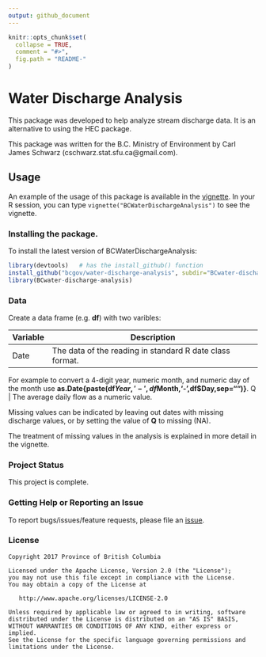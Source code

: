 ```yaml
---
output: github_document
---
```


<!-- README.md is generated from README.Rmd. Please edit the README.Rmd file -->

```r
knitr::opts_chunk$set(
  collapse = TRUE,
  comment = "#>",
  fig.path = "README-"
)
```

# Water Discharge Analysis

This package was developed to help analyze stream discharge data. 
It is an alternative to using the HEC package.

This package was written for the B.C. Ministry of Environment
by Carl James Schwarz (cschwarz.stat.sfu.ca@gmail.com).


## Usage
An example of the usage of this package is available
in the [vignette](https://htmlpreview.github.com/?https://github.com/bcgov/water-discharge-analysis/master/vignettes/example-analysis.html). In your R session, you can type `vignette("BCWaterDischargeAnalysis")` to see the vignette.



### Installing the package.

To install the latest version of BCWaterDischargeAnalysis:


```r
library(devtools)   # has the install_github() function
install_github("bcgov/water-discharge-analysis", subdir="BCwater-discharge-analysis")
library(BCwater-discharge-analysis)
```


### Data
Create a data frame (e.g. __df__) with two varibles:

Variable | Description
---------|-------------
Date   | The data of the reading in standard R date class format. 
For example to convert a 4-digit year, numeric month, and numeric day of the
month use __as.Date{paste(df$Year,'-',df$Month,'-',df$Day,sep="")}__.
Q  | The average daily flow as a numeric value.


Missing values can be indicated by leaving out dates with missing
discharge values, or by setting the value of __Q__ to missing (NA).

The treatment of missing values in the analysis is explained in more
detail in the vignette.




### Project Status
This project is complete.

### Getting Help or Reporting an Issue

To report bugs/issues/feature requests, please file an [issue](https://github.com/bcgov/water-discharge-analysis/issues/).

### License

    Copyright 2017 Province of British Columbia

    Licensed under the Apache License, Version 2.0 (the "License");
    you may not use this file except in compliance with the License.
    You may obtain a copy of the License at 

       http://www.apache.org/licenses/LICENSE-2.0

    Unless required by applicable law or agreed to in writing, software
    distributed under the License is distributed on an "AS IS" BASIS,
    WITHOUT WARRANTIES OR CONDITIONS OF ANY KIND, either express or implied.
    See the License for the specific language governing permissions and
    limitations under the License.



